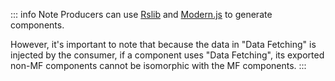 ::: info Note
Producers can use [Rslib](/guide/basic/rsbuild#ssr) and [Modern.js](/guide/framework/modernjs) to generate components.

However, it's important to note that because the data in "Data Fetching" is injected by the consumer, if a component uses "Data Fetching", its exported non-MF components cannot be isomorphic with the MF components.
:::
